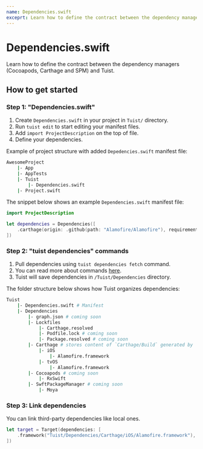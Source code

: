 ```yaml
---
name: Dependencies.swift
exceprt: Learn how to define the contract between the dependency managers and Tuist.
---
```


# Dependencies.swift

Learn how to define the contract between the dependency managers (Cocoapods, Carthage and SPM) and Tuist.

## How to get started

### Step 1: "Dependencies.swift"

1. Create `Dependencies.swift` in your project in `Tuist/` directory.
2. Run `tuist edit` to start editing your manifest files.
3. Add `import ProjectDescription` on the top of file.
4. Define your dependencies.

Example of project structure with added `Depedencies.swift` manifest file:

```bash
AwesomeProject
	|- App
	|- AppTests
	|- Tuist
		|- Dependencies.swift
	|- Project.swift
```

The snippet below shows an example `Dependencies.swift` manifest file:

```swift
import ProjectDescription

let dependencies = Dependencies([
    .carthage(origin: .github(path: "Alamofire/Alamofire"), requirement: .exact("5.0.4"), platforms: [.macOS])
])
```

### Step 2: "tuist dependencies" commands

1. Pull dependencies using `tuist dependencies fetch` command.
2. You can read more about commands [here](/docs/commands/dependencies/).
3. Tuist will save dependencies in `/Tuist/Dependencies` directory.

The folder structure below shows how Tuist organizes dependencies:

```bash
Tuist
    |- Dependencies.swift # Manifest
    |- Dependencies
        |- graph.json # coming soon
        |- Lockfiles
            |- Carthage.resolved
            |- Podfile.lock # coming soon
            |- Package.resolved # coming soon
        |- Carthage # stores content of `Carthage/Build` generated by `carthage`
            |- iOS
                |- Alamofire.framework
            |- tvOS
                |- Alamofire.framework
        |- Cocoapods # coming soon
            |- RxSwift
        |- SwftPackageManager # coming soon
            |- Moya
```

### Step 3: Link dependencies

You can link third-party dependencies like local ones.

```swift
let target = Target(dependencies: [
    .framework("Tuist/Dependencies/Carthage/iOS/Alamofire.framework"),
])
```
